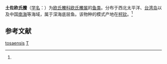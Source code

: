 {{Speciesbox
| taxon = Owstonia tosaensis
| binomial_authority = Kamohara, 1934<ref name='id8004'>{{cite web| url =http://www.bioinfo.cn/db05/BjdwSpecies.php?action=view&id=8004| title =土佐欧氏鰧| work =中国动物物种编目数据库| publisher =中国科学院微生物研究所| author =中国科学院动物研究所| accessdate =2009-04-16| deadurl =yes| archiveurl =https://web.archive.org/web/20160305080748/http://www.bioinfo.cn/db05/BjdwSpecies.php?action=view&id=8004| archivedate =2016-03-05}}</ref>
}}

'''土佐欧氏鰧'''（[[学名|学名]]：{{lang|la|''Owstonia tosaensis''}}）为[[欧氏鰧科|欧氏鰧科]][[欧氏鰧属|欧氏鰧属]]的[[鱼类|鱼类]]。分布于西北太平洋、[[台湾岛|台湾岛]]以及中国[[南海|南海]]等海域，属于深海底层鱼。该物种的模式产地在[[柯钦|柯钦]]。<ref name='id8004'/>

== 参考文献 ==
{{reflist}}

{{Taxonbar|from=Q1043743}}

[[Category:欧氏鰧属|tosaensis]]
[[Category:_1934年描述的鱼类|T]]


{{鱸形目小作品}}